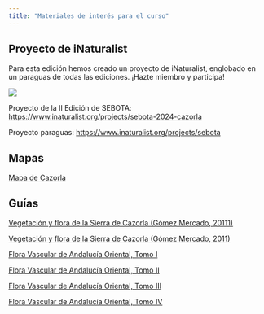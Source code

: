 ```yaml
---
title: "Materiales de interés para el curso"
---
```


## Proyecto de iNaturalist

Para esta edición hemos creado un proyecto de iNaturalist, englobado en un paraguas de todas las ediciones. ¡Hazte miembro y participa!

![](https://static.inaturalist.org/projects/189987-cover.png?1706258109)

Proyecto de la II Edición de SEBOTA: <https://www.inaturalist.org/projects/sebota-2024-cazorla>

Proyecto paraguas: <https://www.inaturalist.org/projects/sebota>

## Mapas

[Mapa de Cazorla](https://www.villarrobles.com/wp-content/uploads/pdf/planocompleto.pdf)

## Guías

[Vegetación y flora de la Sierra de Cazorla (Gómez Mercado, 20111)](https://addi.ehu.es/bitstream/handle/10810/38440/5069-18693-1-PB.pdf?sequence=1&isAllowed=y)

[Vegetación y flora de la Sierra de Cazorla (Gómez Mercado, 2011)](https://addi.ehu.es/bitstream/handle/10810/38440/5069-18693-1-PB.pdf?sequence=1&isAllowed=y)

[Flora Vascular de Andalucía Oriental, Tomo I](https://www.juntadeandalucia.es/medioambiente/web/1_consejeria_de_medio_ambiente/dg_gestion_medio_natural/biodiversidad/static_files/flora_y_hongos/libro_flora_vascular/flora_vascular_tomo_1.pdf)

[Flora Vascular de Andalucía Oriental, Tomo II](https://www.juntadeandalucia.es/medioambiente/web/1_consejeria_de_medio_ambiente/dg_gestion_medio_natural/biodiversidad/static_files/flora_y_hongos/libro_flora_vascular/flora_vascular_tomo_2.pdf)

[Flora Vascular de Andalucía Oriental, Tomo III](https://www.juntadeandalucia.es/medioambiente/web/1_consejeria_de_medio_ambiente/dg_gestion_medio_natural/biodiversidad/static_files/flora_y_hongos/libro_flora_vascular/flora_vascular_tomo_3.pdf)

[Flora Vascular de Andalucía Oriental, Tomo IV](https://www.juntadeandalucia.es/medioambiente/web/1_consejeria_de_medio_ambiente/dg_gestion_medio_natural/biodiversidad/static_files/flora_y_hongos/libro_flora_vascular/flora_vascular_tomo_4.pdf)





